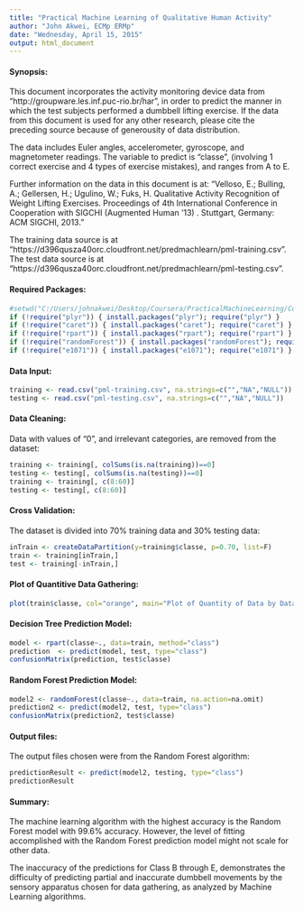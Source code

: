 ```yaml
---
title: "Practical Machine Learning of Qualitative Human Activity"
author: "John Akwei, ECMp ERMp"
date: "Wednesday, April 15, 2015"
output: html_document
---  
```


#### Synopsis:  
This document incorporates the activity monitoring device data from "http://groupware.les.inf.puc-rio.br/har", in order to predict the manner in which the test subjects performed a dumbbell lifting exercise. If the data from this document is used for any other research, please cite the preceding source because of generousity of data distribution.  

The data includes Euler angles, accelerometer, gyroscope, and magnetometer readings. The variable to predict is "classe", (involving 1 correct exercise and 4 types of exercise mistakes), and ranges from A to E.  

Further information on the data in this document is at: "Velloso, E.; Bulling, A.; Gellersen, H.; Ugulino, W.; Fuks, H. Qualitative Activity Recognition of Weight Lifting Exercises. Proceedings of 4th International Conference in Cooperation with SIGCHI (Augmented Human '13) . Stuttgart, Germany: ACM SIGCHI, 2013." 

The training data source is at "https://d396qusza40orc.cloudfront.net/predmachlearn/pml-training.csv". The test data source is at "https://d396qusza40orc.cloudfront.net/predmachlearn/pml-testing.csv".  

#### Required Packages:  
```r
#setwd("C:/Users/johnakwei/Desktop/Coursera/PracticalMachineLearning/CourseProjectWriteUp")
if (!require("plyr")) { install.packages("plyr"); require("plyr") }
if (!require("caret")) { install.packages("caret"); require("caret") }
if (!require("rpart")) { install.packages("rpart"); require("rpart") }
if (!require("randomForest")) { install.packages("randomForest"); require("randomForest") }
if (!require("e1071")) { install.packages("e1071"); require("e1071") }
```

#### Data Input:  
```r
training <- read.csv("pml-training.csv", na.strings=c("","NA","NULL"))
testing <- read.csv("pml-testing.csv", na.strings=c("","NA","NULL"))
```

#### Data Cleaning:  
Data with values of "0", and irrelevant categories, are removed from the dataset:  
```r
training <- training[, colSums(is.na(training))==0]
testing <- testing[, colSums(is.na(testing))==0]
training <- training[, c(8:60)]
testing <- testing[, c(8:60)]
```

#### Cross Validation:  
The dataset is divided into 70% training data and 30% testing data:  
```r
inTrain <- createDataPartition(y=training$classe, p=0.70, list=F)
train <- training[inTrain,]
test <- training[-inTrain,]
```

#### Plot of Quantitive Data Gathering:  
```r
plot(train$classe, col="orange", main="Plot of Quantity of Data by Data Class", xlab="Data Classes", ylab="Data Quantity")
```

#### Decision Tree Prediction Model:  
```r
model <- rpart(classe~., data=train, method="class")
prediction  <- predict(model, test, type="class")
confusionMatrix(prediction, test$classe)
```

#### Random Forest Prediction Model:  
```r
model2 <- randomForest(classe~., data=train, na.action=na.omit)
prediction2 <- predict(model2, test, type="class")
confusionMatrix(prediction2, test$classe)
```

#### Output files:  
The output files chosen were from the Random Forest algorithm:  
```r
predictionResult <- predict(model2, testing, type="class")
predictionResult
```

#### Summary:  
The machine learning algorithm with the highest accuracy is the Random Forest model with 99.6% accuracy. However, the level of fitting accomplished with the Random Forest prediction model might not scale for other data.  

The inaccuracy of the predictions for Class B through E, demonstrates the difficulty of predicting partial and inaccurate dumbbell movements by the sensory apparatus chosen for data gathering, as analyzed by Machine Learning algorithms.  